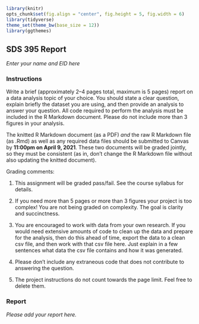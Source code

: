 ```r
library(knitr)
opts_chunk$set(fig.align = "center", fig.height = 5, fig.width = 6)
library(tidyverse)
theme_set(theme_bw(base_size = 12))
library(ggthemes)
```

## SDS 395 Report
*Enter your name and EID here*

### Instructions

Write a brief (approximately 2--4 pages total, maximum is 5 pages) report on a data analysis topic of your choice. You should state a clear question, explain briefly the dataset you are using, and then provide an analysis to answer your question. All code required to perform the analysis must be included in the R Markdown document. Please do not include more than 3 figures in your analysis.

The knitted R Markdown document (as a PDF) *and* the raw R Markdown file (as .Rmd) as well as any required data files should be submitted to Canvas by **11:00pm on April 9, 2021**. These two documents will be graded jointly, so they must be consistent (as in, don't change the R Markdown file without also updating the knitted document).

Grading comments:

1. This assignment will be graded pass/fail. See the course syllabus for details.

2. If you need more than 5 pages or more than 3 figures your project is too complex! You are not being graded on complexity. The goal is clarity and succinctness.

3. You are encouraged to work with data from your own research. If you would need extensive amounts of code to clean up the data and prepare for the analysis, then do this ahead of time, export the data to a clean csv file, and then work with that csv file here. Just explain in a few sentences what data the csv file contains and how it was generated.

4. Please don't include any extraneous code that does not contribute to answering the question.

5. The project instructions do not count towards the page limit. Feel free to delete them.

### Report

*Please add your report here.*
